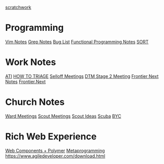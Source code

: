 [[scratchwork]]

= Programming =
[[Vim Notes]]
[[Grep Notes]]
[[Bug List]]
[[Functional Programming Notes]]
[[SORT]]

= Work Notes =
[[ATI]]
[[HOW TO TRIAGE]]
[[Selloff Meetings]]
[[DTM Stage 2 Meeting]]
[[Frontier Next Notes]]
[[Frontier.Next]]

= Church Notes =
[[Ward Meetings]]
[[Scout Meetings]]
[[Scout Ideas]]
[[Scuba]]
[[BYC]]
 
= Rich Web Experience =
[[Web Components + Polymer]]
[[Metaprogramming]]
https://www.agiledeveloper.com/download.html
